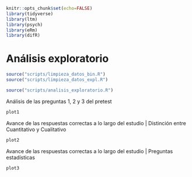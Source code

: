 ```r
knitr::opts_chunk$set(echo=FALSE)
library(tidyverse)
library(ltm)
library(psych)
library(eRm)
library(difR)
```

# Análisis exploratorio

```r
source("scripts/limpieza_datos_bin.R")
source("scripts/limpieza_datos_expl.R")

source("scripts/analisis_exploratorio.R")
```

Análisis de las preguntas 1, 2 y 3 del pretest

```r
plot1
```

Avance de las respuestas correctas a lo largo del estudio | Distinción entre Cuantitativo y Cualitativo

```r
plot2
```

Avance de las respuestas correctas a lo largo del estudio | Preguntas estadísticas

```r
plot3
```


